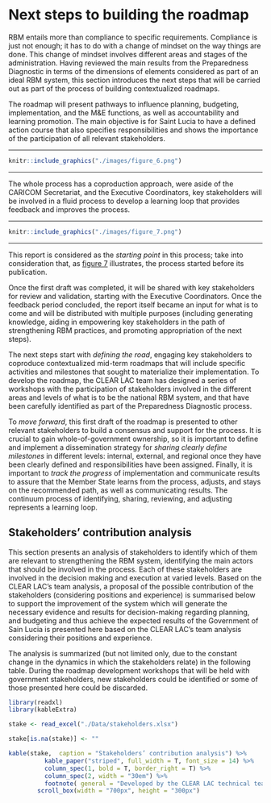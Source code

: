 # Next steps to building the roadmap  {#section6}

RBM entails more than compliance to specific requirements. Compliance is just not enough; it has to do with a change of mindset on the way things are done. This change of mindset involves different areas and stages of the administration. Having reviewed the main results from the Preparedness Diagnostic in terms of the dimensions of elements considered as part of an ideal RBM system, this section introduces the next steps that will be carried out as part of the process of building contextualized roadmaps. 

The roadmap will present pathways to influence planning, budgeting, implementation, and the M&E functions, as well as accountability and learning promotion. The main objective is for Saint Lucia to have a defined action course that also specifies responsibilities and shows the importance of the participation of all relevant stakeholders.


***
```r
knitr::include_graphics("./images/figure_6.png")
```
***

The whole process has a coproduction approach, were aside of the CARICOM Secretariat, and the Executive Coordinators, key stakeholders will be involved in a fluid process to develop a learning loop that provides feedback and improves the process. 

***
```r
knitr::include_graphics("./images/figure_7.png")
```
***

This report is considered as the _starting point_ in this process; take into consideration that, as [figure 7](#fig:figure7) illustrates, the process started before its publication. 

Once the first draft was completed, it will be shared with key stakeholders for review and validation, starting with the Executive Coordinators. Once the feedback period concluded, the report itself became an input for what is to come and will be distributed with multiple purposes (including generating knowledge, aiding in empowering key stakeholders in the path of strengthening RBM practices, and promoting appropriation of the next steps). 

The next steps start with _defining the road_, engaging key stakeholders to coproduce contextualized mid-term roadmaps that will include specific activities and milestones that sought to materialize their implementation. To develop the roadmap, the CLEAR LAC team has designed a series of workshops with the participation of stakeholders involved in the different areas and levels of what is to be the national RBM system, and that have been carefully identified as part of the Preparedness Diagnostic process. 

To _move forward_, this first draft of the roadmap is presented to other relevant stakeholders to build a consensus and support for the process. It is crucial to gain whole-of-government ownership, so it is important to define and implement a dissemination strategy for _sharing clearly define milestones_ in different levels: internal, external, and regional once they have been clearly defined and responsibilities have been assigned. Finally, it is important to _track the progress_ of implementation and communicate results to assure that the Member State learns from the process, adjusts, and stays on the recommended path, as well as communicating results. The continuum process of identifying, sharing, reviewing, and adjusting represents a learning loop.

## Stakeholders’ contribution analysis

This section presents an analysis of stakeholders to identify which of them are relevant to strengthening the RBM system, identifying the main actors that should be involved in the process. Each of these stakeholders are involved in the decision making and execution at varied levels. Based on the CLEAR LAC’s team analysis, a proposal of the possible contribution of the stakeholders (considering positions and experience) is summarised below to support the improvement of the system which will generate the necessary evidence and results for decision-making regarding planning, and budgeting and thus achieve the expected results of the Government of Sain Lucia is presented here based on the CLEAR LAC’s team analysis considering their positions and experience. 

The analysis is summarized (but not limited only, due to the constant change in the dynamics in which the stakeholders relate) in the following table. During the roadmap development workshops that will be held with government stakeholders, new stakeholders could be identified or some of those presented here could be discarded. 




```r
library(readxl)
library(kableExtra)

stake <- read_excel("./Data/stakeholders.xlsx")

stake[is.na(stake)] <- ""

kable(stake,  caption = "Stakeholders’ contribution analysis") %>%
          kable_paper("striped", full_width = T, font_size = 14) %>%
          column_spec(1, bold = T, border_right = T) %>%
          column_spec(2, width = "30em") %>% 
          footnote( general = "Developed by the CLEAR LAC technical team in charge of the collaboration") %>%
        scroll_box(width = "700px", height = "300px")
          

```




